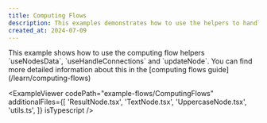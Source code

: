 ```yaml
---
title: Computing Flows
description: This examples demonstrates how to use the helpers to handle data flow
created_at: 2024-07-09
---
```



<ExampleLayout>
This example shows how to use the computing flow helpers `useNodesData`, `useHandleConnections` and `updateNode`. You can find more detailed information about this in the [computing flows guide](/learn/computing-flows)

<ExampleViewer
  codePath="example-flows/ComputingFlows"
  additionalFiles={[
    'ResultNode.tsx',
    'TextNode.tsx',
    'UppercaseNode.tsx',
    'utils.ts',
  ]}
  isTypescript
/>

</ExampleLayout>
